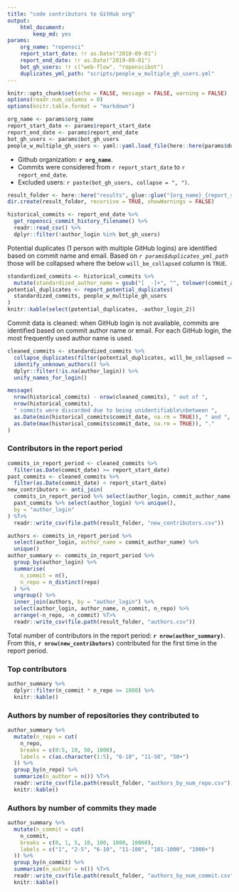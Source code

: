 ```yaml
---
title: "code contributors to GitHub org"
output: 
    html_document:
        keep_md: yes
params:
    org_name: "ropensci"
    report_start_date: !r as.Date("2018-09-01")
    report_end_date: !r as.Date("2019-09-01")
    bot_gh_users: !r c("web-flow", "ropenscibot")
    duplicates_yml_path: "scripts/people_w_multiple_gh_users.yml"
---
```


```r
knitr::opts_chunk$set(echo = FALSE, message = FALSE, warning = FALSE)
options(readr.num_columns = 0)
options(knitr.table.format = "markdown")
```

```r
org_name <- params$org_name
report_start_date <- params$report_start_date
report_end_date <- params$report_end_date
bot_gh_users <- params$bot_gh_users
people_w_multiple_gh_users <- yaml::yaml.load_file(here::here(params$duplicates_yml_path))
```

- Github organization: **`r org_name`**.
- Commits were considered from `r report_start_date` to `r report_end_date`.
- Excluded users: `r paste(bot_gh_users, collapse = ", ")`.

```r
result_folder <- here::here("results", glue::glue("{org_name}_{report_start_date}_{report_end_date}"))
dir.create(result_folder, recursive = TRUE, showWarnings = FALSE)
```

```r
historical_commits <- report_end_date %>% 
  get_ropensci_commit_history_filename() %>%
  readr::read_csv() %>%
  dplyr::filter(!author_login %in% bot_gh_users)
```

Potential duplicates (1 person with multiple GitHub logins) are identified based on commit name and email. Based on *`r params$duplicates_yml_path`* those will be collapsed where the below `will_be_collapsed` column is `TRUE`.

```r
standardized_commits <- historical_commits %>% 
  mutate(standardized_author_name = gsub("[ _-]+", "", tolower(commit_author_name)))
potential_duplicates <- report_potential_duplicates(
  standardized_commits, people_w_multiple_gh_users
)
knitr::kable(select(potential_duplicates, -author_login_2))
```

Commit data is cleaned: when GitHub login is not available, commits are identified based on commit author name or email. For each GitHub login, the most frequently used author name is used.

```r
cleaned_commits <- standardized_commits %>% 
  collapse_duplicates(filter(potential_duplicates, will_be_collapsed == TRUE)) %>%
  identify_unknown_authors() %>% 
  dplyr::filter(!is.na(author_login)) %>% 
  unify_names_for_login()

message(
  nrow(historical_commits) - nrow(cleaned_commits), " out of ",
  nrow(historical_commits),
  " commits were discarded due to being unidentifiable\nbetween ",
  as.Date(min(historical_commits$commit_date, na.rm = TRUE)), " and ",
  as.Date(max(historical_commits$commit_date, na.rm = TRUE)), "."
)
```

### Contributors in the report period

```r
commits_in_report_period <- cleaned_commits %>% 
  filter(as.Date(commit_date) >= report_start_date)
past_commits <- cleaned_commits %>% 
  filter(as.Date(commit_date) < report_start_date)
new_contributors <- anti_join(
  commits_in_report_period %>% select(author_login, commit_author_name) %>% unique(),
  past_commits %>% select(author_login) %>% unique(),
  by = "author_login"
) %T>% 
  readr::write_csv(file.path(result_folder, "new_contributors.csv"))
```

```r
authors <- commits_in_report_period %>% 
  select(author_login, author_name = commit_author_name) %>% 
  unique()
author_summary <- commits_in_report_period %>%
  group_by(author_login) %>%
  summarise(
    n_commit = n(),
    n_repo = n_distinct(repo)
  ) %>%
  ungroup() %>%
  inner_join(authors, by = "author_login") %>%
  select(author_login, author_name, n_commit, n_repo) %>% 
  arrange(-n_repo, -n_commit) %T>%
  readr::write_csv(file.path(result_folder, "authors.csv"))
```

Total number of contributors in the report period: **`r nrow(author_summary)`**. From this, **`r nrow(new_contributors)`** contributed for the first time in the report period.

### Top contributors

```r
author_summary %>%
  dplyr::filter(n_commit * n_repo >= 1000) %>%
  knitr::kable()
```


### Authors by number of repositories they contributed to

```r
author_summary %>%
  mutate(n_repo = cut(
    n_repo,
    breaks = c(0:5, 10, 50, 1000),
    labels = c(as.character(1:5), "6-10", "11-50", "50+")
  )) %>%
  group_by(n_repo) %>%
  summarize(n_author = n()) %T>%
  readr::write_csv(file.path(result_folder, "authors_by_num_repo.csv")) %>%
  knitr::kable()
```

### Authors by number of commits they made

```r
author_summary %>%
  mutate(n_commit = cut(
    n_commit,
    breaks = c(0, 1, 5, 10, 100, 1000, 10000),
    labels = c("1", "2-5", "6-10", "11-100", "101-1000", "1000+")
  )) %>%
  group_by(n_commit) %>%
  summarize(n_author = n()) %T>%
  readr::write_csv(file.path(result_folder, "authors_by_num_commit.csv")) %>%
  knitr::kable()
```

